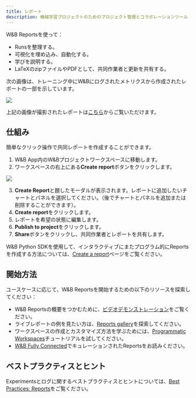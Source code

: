 ```yaml
---
title: レポート
description: 機械学習プロジェクトのためのプロジェクト管理とコラボレーションツール
---
```


<CardGroup cols={2}>
<Card title="Try in Colab" href="https://colab.research.google.com/github/wandb/examples/blob/master/colabs/intro/Report_API_Quickstart.ipynb" icon="python"/>
<Card title="Try in W&B" href="https://wandb.ai/stacey/deep-drive/reports/The-View-from-the-Driver-s-Seat--Vmlldzo1MTg5NQ?utm_source=fully_connected&utm_medium=blog&utm_campaign=view+from+the+drivers+seat" icon="sliders-up"/>
</CardGroup>

W&B Reportsを使って：
- Runsを整理する。
- 可視化を埋め込み、自動化する。
- 学びを説明する。
- LaTeXのzipファイルやPDFとして、共同作業者と更新を共有する。



次の画像は、トレーニング中にW&Bにログされたメトリクスから作成されたレポートの一部を示しています。

<Frame>
    <img src="/images/reports/safe-lite-benchmark-with-comments.png" max-width="90%"  />
</Frame>

上記の画像が撮影されたレポートは[こちら](https://wandb.ai/stacey/saferlife/reports/SafeLife-Benchmark-Experiments--Vmlldzo0NjE4MzM)からご覧いただけます。

## 仕組み

簡単なクリック操作で共同レポートを作成することができます。

1. W&B App内のW&Bプロジェクトワークスペースに移動します。
2. ワークスペースの右上にある**Create report**ボタンをクリックします。

<Frame>
    <img src="/images/reports/create_a_report_button.png" max-width="90%"  />
</Frame>

3. **Create Report**と題したモーダルが表示されます。レポートに追加したいチャートとパネルを選択してください。（後でチャートとパネルを追加または削除することができます）。
4. **Create report**をクリックします。
5. レポートを希望の状態に編集します。
6. **Publish to project**をクリックします。
7. **Share**ボタンをクリックし、共同作業者とレポートを共有します。

W&B Python SDKを使用して、インタラクティブにまたプログラム的にReportsを作成する方法については、[Create a report](/ja/models/reports/create-a-report/)ページをご覧ください。

## 開始方法

ユースケースに応じて、W&B Reportsを開始するための以下のリソースを探索してください：

* W&B Reportsの概要をつかむために、[ビデオデモンストレーション](https://www.youtube.com/watch?v=2xeJIv_K_eI)をご覧ください。
* ライブレポートの例を見たい方は、[Reports gallery](/ja/models/reports/reports-gallery/)を探索してください。
* ワークスペースの作成とカスタマイズ方法を学ぶためには、[Programmatic Workspaces](/ja/tutorials/workspaces)チュートリアルを試してください。
* [W&B Fully Connected](http://wandb.me/fc)でキュレーションされたReportsをお読みください。

## ベストプラクティスとヒント

Experimentsとログに関するベストプラクティスとヒントについては、[Best Practices: Reports](https://wandb.ai/wandb/pytorch-lightning-e2e/reports/W-B-Best-Practices-Guide--VmlldzozNTU1ODY1#reports)をご覧ください。